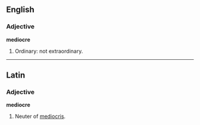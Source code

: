 ==English==
===Adjective===
'''mediocre'''
# Ordinary: not extraordinary.

----

==Latin==
===Adjective===
'''mediocre'''
# Neuter of [[mediocris]].